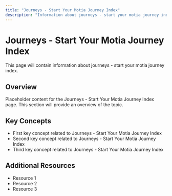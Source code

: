 ```yaml
---
title: "Journeys - Start Your Motia Journey Index"
description: "Information about journeys - start your motia journey index"
---
```


# Journeys - Start Your Motia Journey Index

This page will contain information about journeys - start your motia journey index.

## Overview

Placeholder content for the Journeys - Start Your Motia Journey Index page. This section will provide an overview of the topic.

## Key Concepts

- First key concept related to Journeys - Start Your Motia Journey Index
- Second key concept related to Journeys - Start Your Motia Journey Index
- Third key concept related to Journeys - Start Your Motia Journey Index

## Additional Resources

- Resource 1
- Resource 2
- Resource 3

